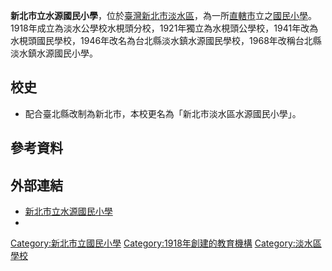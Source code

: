 {{Infobox School
| name = 新北市淡水區水源國民小學
| other_name = New Taipei Shuiyuan Elementary School 
| image =
| motto =
| established = 1918年
| type = 市立國民小學
| religion = 
| affiliation = 
| district = [[新北市|新北市]][[淡水區|淡水區]]
| grades = 
| president = 
| principal = 林振勝
| dean = 
| college = 
| house = 
| sc =
| cs =  
| faculty = 
| staff = 
| students = 
| athletics = 
| conference = 
| colors = 
| mascot = 
| magazine = 
| address = {{flagicon|TWN}}[[新北市|新北市]][[淡水區|淡水區]]北新路二段15號
| tel = +886-2-2621-1347
| fax = +886-2-2621-3250
| mail = 
| website = [http://www.hyes.ntpc.edu.tw/ www.hyes.ntpc.edu.tw]
}}
'''新北市立水源國民小學'''，位於[[臺灣|臺灣]][[新北市|新北市]][[淡水區|淡水區]]，為一所[[直轄市|直轄市]]立之[[國民小學|國民小學]]。1918年成立為淡水公學校水梘頭分校，1921年獨立為水梘頭公學校，1941年改為水梘頭國民學校，1946年改名為台北縣淡水鎮水源國民學校，1968年改稱台北縣淡水鎮水源國民小學。

==校史==
*配合臺北縣改制為新北市，本校更名為「新北市淡水區水源國民小學」。

==參考資料==
{{reflist}}

==外部連結==
*[https://www.hyes.ntpc.edu.tw/ 新北市立水源國民小學] {{Wayback|url=https://www.hyes.ntpc.edu.tw/ |date=20210630113154 }}
*{{facebook|新北市淡水區水源國小-114729359193154|新北市淡水區水源國民小學}}

{{新北市國民中小學}}
[[Category:新北市立國民小學|Category:新北市立國民小學]]
[[Category:1918年創建的教育機構|Category:1918年創建的教育機構]]
[[Category:淡水區學校|Category:淡水區學校]]